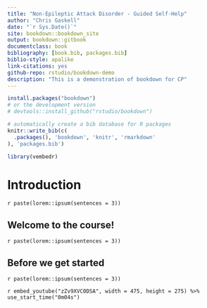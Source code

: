 ```yaml
--- 
title: "Non-Epileptic Attack Disorder - Guided Self-Help"
author: "Chris Gaskell"
date: "`r Sys.Date()`"
site: bookdown::bookdown_site
output: bookdown::gitbook
documentclass: book
bibliography: [book.bib, packages.bib]
biblio-style: apalike
link-citations: yes
github-repo: rstudio/bookdown-demo
description: "This is a demonstration of bookdown for CP"
---
```

```r
install.packages("bookdown")
# or the development version
# devtools::install_github("rstudio/bookdown")
```
```r
# automatically create a bib database for R packages
knitr::write_bib(c(
  .packages(), 'bookdown', 'knitr', 'rmarkdown'
), 'packages.bib')
```
```r
library(vembedr)
```

# Introduction {-}
`r paste(lorem::ipsum(sentences = 3))`

## Welcome to the course! {-}
`r paste(lorem::ipsum(sentences = 3))`

## Before we get started {-}
`r paste(lorem::ipsum(sentences = 3))`

`r embed_youtube("zZv9XVC0DSA", width = 475, height = 275) %>% use_start_time("0m04s")`
